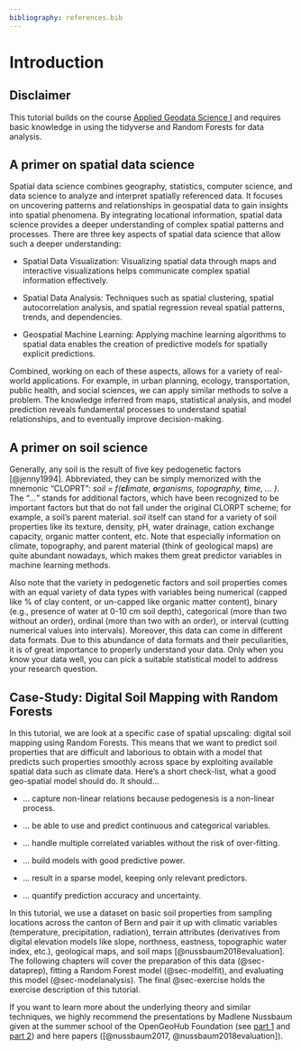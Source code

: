 ```yaml
---
bibliography: references.bib
---
```


# Introduction {#sec-intro}

::: callout-important
## Disclaimer

This tutorial builds on the course [Applied Geodata Science I](https://geco-bern.github.io/agds/) and requires basic knowledge in using the tidyverse and Random Forests for data analysis.
:::

## A primer on spatial data science

Spatial data science combines geography, statistics, computer science, and data science to analyze and interpret spatially referenced data. It focuses on uncovering patterns and relationships in geospatial data to gain insights into spatial phenomena. By integrating locational information, spatial data science provides a deeper understanding of complex spatial patterns and processes. There are three key aspects of spatial data science that allow such a deeper understanding:

-   Spatial Data Visualization: Visualizing spatial data through maps and interactive visualizations helps communicate complex spatial information effectively.

-   Spatial Data Analysis: Techniques such as spatial clustering, spatial autocorrelation analysis, and spatial regression reveal spatial patterns, trends, and dependencies.

-   Geospatial Machine Learning: Applying machine learning algorithms to spatial data enables the creation of predictive models for spatially explicit predictions.

Combined, working on each of these aspects, allows for a variety of real-world applications. For example, in urban planning, ecology, transportation, public health, and social sciences, we can apply similar methods to solve a problem. The knowledge inferred from maps, statistical analysis, and model prediction reveals fundamental processes to understand spatial relationships, and to eventually improve decision-making.

<!--# ## Spatial Upscaling with Machine Learning Methods -->

<!--# Spatial upscaling describes the process of extrapolating information from a smaller to a larger area. Spatial upscaling is used to solve the common problem where we have a variable of interest measured at a few sampling locations, whilst having large maps of potential covariates that could predict that variable. As discussed further below, this a variable of interest could be a soil characteristic that has to be sampled by digging up soil and analyzing it in the lab. Potential covariates are often remote-sensing data or pre-existing maps of e.g., geological features. Recent technological progress substantially facilitated the acquisition of remote-sensing data and in combination with increased computational capacity, we can use a variety of machine learning tools to investigate our variable of interest at larger scales. -->

<!--# Although the field of spatial data science or geostatistics has gained great interest in recent years, our fundamental understanding rests on hundreds of years on decades of research. For example, quoting Waldo Tobler, a famous American-Swiss geographer, the first law of geography is that "everything is related to everything else, but near things are more related than distant things" [@tobler1970]. This is the essential idea of spatial autocorrelation. And because autocorrelation can hamper the validity of statistical analyses and modelling, we must account for it. However, this is not always straight-forward to do. Also, because of the rising use of global maps in scientific publications and in the media outlets that spread them, the trust-worthiness of global maps and communicating their uncertainties has become active scientific debate [@meyer2021; @meyer2022]. -->

## A primer on soil science

Generally, any soil is the result of five key pedogenetic factors [@jenny1994]. Abbreviated, they can be simply memorized with the mnemonic "CLOPRT": *soil = f(**cl**imate, **o**rganisms, topog**r**aphy, **t**ime, ... )*. The "*...*" stands for additional factors, which have been recognized to be important factors but that do not fall under the original CLORPT scheme; for example, a soil's parent material. *soil* itself can stand for a variety of soil properties like its texture, density, pH, water drainage, cation exchange capacity, organic matter content, etc. Note that especially information on climate, topography, and parent material (think of geological maps) are quite abundant nowadays, which makes them great predictor variables in machine learning methods.

Also note that the variety in pedogenetic factors and soil properties comes with an equal variety of data types with variables being numerical (capped like % of clay content, or un-capped like organic matter content), binary (e.g., presence of water at 0-10 cm soil depth), categorical (more than two without an order), ordinal (more than two with an order), or interval (cutting numerical values into intervals). Moreover, this data can come in different data formats. Due to this abundance of data formats and their peculiarities, it is of great importance to properly understand your data. Only when you know your data well, you can pick a suitable statistical model to address your research question.

## Case-Study: Digital Soil Mapping with Random Forests

In this tutorial, we are look at a specific case of spatial upscaling: digital soil mapping using Random Forests. This means that we want to predict soil properties that are difficult and laborious to obtain with a model that predicts such properties smoothly across space by exploiting available spatial data such as climate data. Here's a short check-list, what a good geo-spatial model should do. It should...

-   ... capture non-linear relations because pedogenesis is a non-linear process.

-   ... be able to use and predict continuous and categorical variables.

-   ... handle multiple correlated variables without the risk of over-fitting.

<!--# -   ... account for spatial auto-correlation (this is a bit tricky, so more on this in @sec-dataprep). -->

-   ... build models with good predictive power.

-   ... result in a sparse model, keeping only relevant predictors.

-   ... quantify prediction accuracy and uncertainty.

In this tutorial, we use a dataset on basic soil properties from sampling locations across the canton of Bern and pair it up with climatic variables (temperature, precipitation, radiation), terrain attributes (derivatives from digital elevation models like slope, northness, eastness, topographic water index, etc.), geological maps, and soil maps [@nussbaum2018evaluation]. The following chapters will cover the preparation of this data (@sec-dataprep), fitting a Random Forest model (@sec-modelfit), and evaluating this model (@sec-modelanalysis). The final @sec-exercise holds the exercise description of this tutorial.

If you want to learn more about the underlying theory and similar techniques, we highly recommend the presentations by Madlene Nussbaum given at the summer school of the OpenGeoHub Foundation (see [part 1](https://www.youtube.com/watch?v=NgZ17CbL_xs) and [part 2](https://www.youtube.com/watch?v=idkODq0BpAA)) and here papers ([@nussbaum2017, @nussbaum2018evaluation]).
